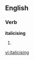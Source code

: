 
==English==

===Verb===
'''italicising'''

# {{present participle of|[[italicise]]}}

[[vi:italicising]]
